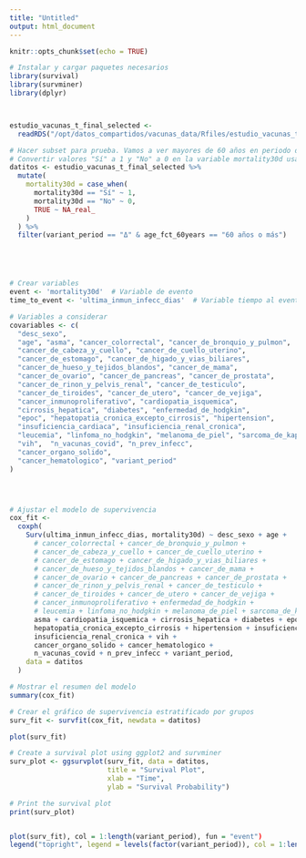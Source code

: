 ```yaml
---
title: "Untitled"
output: html_document
---
```


```r
knitr::opts_chunk$set(echo = TRUE)
```

```r
# Instalar y cargar paquetes necesarios
library(survival)
library(survminer)
library(dplyr)



estudio_vacunas_t_final_selected <- 
  readRDS("/opt/datos_compartidos/vacunas_data/Rfiles/estudio_vacunas_t_final_selected_manuscript.rds")

# Hacer subset para prueba. Vamos a ver mayores de 60 años en periodo delta:
# Convertir valores "Sí" a 1 y "No" a 0 en la variable mortality30d usando dplyr
datitos <- estudio_vacunas_t_final_selected %>%
  mutate(
    mortality30d = case_when(
      mortality30d == "Sí" ~ 1,
      mortality30d == "No" ~ 0,
      TRUE ~ NA_real_
    )
  ) %>% 
  filter(variant_period == "Δ" & age_fct_60years == "60 años o más")





# Crear variables
event <- 'mortality30d'  # Variable de evento 
time_to_event <- 'ultima_inmun_infecc_dias'  # Variable tiempo al evento (ultima_inmun_infecc_dias)

# Variables a considerar
covariables <- c(
  "desc_sexo",
  "age", "asma", "cancer_colorrectal", "cancer_de_bronquio_y_pulmon",
  "cancer_de_cabeza_y_cuello", "cancer_de_cuello_uterino",
  "cancer_de_estomago", "cancer_de_higado_y_vias_biliares",
  "cancer_de_hueso_y_tejidos_blandos", "cancer_de_mama",
  "cancer_de_ovario", "cancer_de_pancreas", "cancer_de_prostata",
  "cancer_de_rinon_y_pelvis_renal", "cancer_de_testiculo",
  "cancer_de_tiroides", "cancer_de_utero", "cancer_de_vejiga",
  "cancer_inmunoproliferativo", "cardiopatia_isquemica",
  "cirrosis_hepatica", "diabetes", "enfermedad_de_hodgkin",
  "epoc", "hepatopatia_cronica_excepto_cirrosis", "hipertension",
  "insuficiencia_cardiaca", "insuficiencia_renal_cronica",
  "leucemia", "linfoma_no_hodgkin", "melanoma_de_piel", "sarcoma_de_kaposi",
  "vih",  "n_vacunas_covid", "n_prev_infecc",
  "cancer_organo_solido",
  "cancer_hematologico", "variant_period"
)




# Ajustar el modelo de supervivencia
cox_fit <- 
  coxph(
    Surv(ultima_inmun_infecc_dias, mortality30d) ~ desc_sexo + age +
      # cancer_colorrectal + cancer_de_bronquio_y_pulmon +
      # cancer_de_cabeza_y_cuello + cancer_de_cuello_uterino +
      # cancer_de_estomago + cancer_de_higado_y_vias_biliares +
      # cancer_de_hueso_y_tejidos_blandos + cancer_de_mama +
      # cancer_de_ovario + cancer_de_pancreas + cancer_de_prostata +
      # cancer_de_rinon_y_pelvis_renal + cancer_de_testiculo +
      # cancer_de_tiroides + cancer_de_utero + cancer_de_vejiga +
      # cancer_inmunoproliferativo + enfermedad_de_hodgkin +
      # leucemia + linfoma_no_hodgkin + melanoma_de_piel + sarcoma_de_kaposi +
      asma + cardiopatia_isquemica + cirrosis_hepatica + diabetes + epoc + 
      hepatopatia_cronica_excepto_cirrosis + hipertension + insuficiencia_cardiaca + 
      insuficiencia_renal_cronica + vih +
      cancer_organo_solido + cancer_hematologico +
      n_vacunas_covid + n_prev_infecc + variant_period,
    data = datitos
  )

# Mostrar el resumen del modelo
summary(cox_fit)

# Crear el gráfico de supervivencia estratificado por grupos
surv_fit <- survfit(cox_fit, newdata = datitos)

plot(surv_fit)

# Create a survival plot using ggplot2 and survminer
surv_plot <- ggsurvplot(surv_fit, data = datitos,
                        title = "Survival Plot",
                        xlab = "Time",
                        ylab = "Survival Probability")

# Print the survival plot
print(surv_plot)


plot(surv_fit), col = 1:length(variant_period), fun = "event")
legend("topright", legend = levels(factor(variant_period)), col = 1:length(variant_period), lty = 1)



```


